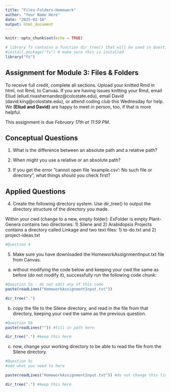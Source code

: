 ```yaml
---
title: "Files-Folders-Homework"
author: "Your Name Here"
date: "2025-02-10"
output: html_document
---
```



```r
knitr::opts_chunk$set(echo = TRUE)

# library fs contains a function dir_tree() that will be used in Questions 4 and 5
#install.package("fs") # make sure this is installed
library("fs") 

```

## Assignment for Module 3: Files & Folders

To receive full credit, complete all sections. Upload your knitted Rmd in html, not Rmd, to Canvas. If you are having issues knitting your Rmd, email Eliud (eliud.rivashernandez@colostate.edu), email David (david.king@colostate.edu), or attend coding club this Wednesday for help. We **(Eliud and David)** are happy to meet in person, too, if that is more helpful.

This assignment is due *February 17th at 11:59 PM*. 


## Conceptual Questions

1) What is the difference between an absolute path and a relative path?

2) When might you use a relative or an absolute path?

3) If you get the error "cannot open file 'example.csv': No such file or directory", what things should you check first?


## Applied Questions

4) Create the following directory system. Use dir_tree() to output the directory structure of the directory you made. 

Within your cwd (change to a new, empty folder):
ExFolder is empty
Plant-Genera contains two directories: 1) Silene and 2) Arabidopsis
Projects contains a directory called Linkage and two text files: 1) to-do.txt and 2) project-ideas.txt

```r
#Question 4

```

5) Make sure you have downloaded the HomeworkAssignmentInput.txt file from Canvas. 
a) without modifying the code below and keeping your cwd the same as before (do not modify it), successfully run the following code chunk:

```r
#Question 5a - do not edit any of this code
paste(readLines("HomeworkAssignmentInput.txt"))

dir_tree(".")

```

b) copy the file to the Silene directory, and read in the file from that directory, keeping your cwd the same as the previous question. 

```r
#Question 5b 
paste(readLines("")) #fill in path here

dir_tree(".") #keep this here

```

c) now, change your working directory to be able to read the file from the Silene directory.

```r
#Question 5c
#add what you need to here

paste(readLines("HomeworkAssignmentInput.txt")) #do not change this line

dir_tree(".") #keep this here
```

